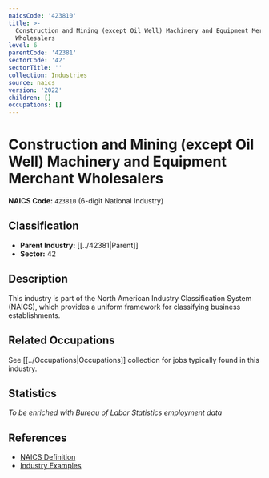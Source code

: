```yaml
---
naicsCode: '423810'
title: >-
  Construction and Mining (except Oil Well) Machinery and Equipment Merchant
  Wholesalers
level: 6
parentCode: '42381'
sectorCode: '42'
sectorTitle: ''
collection: Industries
source: naics
version: '2022'
children: []
occupations: []
---
```

# Construction and Mining (except Oil Well) Machinery and Equipment Merchant Wholesalers

**NAICS Code:** `423810` (6-digit National Industry)

## Classification

- **Parent Industry:** [[../42381|Parent]]
- **Sector:** 42

## Description

This industry is part of the North American Industry Classification System (NAICS), which provides a uniform framework for classifying business establishments.

## Related Occupations

See [[../Occupations|Occupations]] collection for jobs typically found in this industry.

## Statistics

*To be enriched with Bureau of Labor Statistics employment data*

## References

- [NAICS Definition](https://www.census.gov/naics/)
- [Industry Examples](https://www.census.gov/naics/2022NAICS/)
